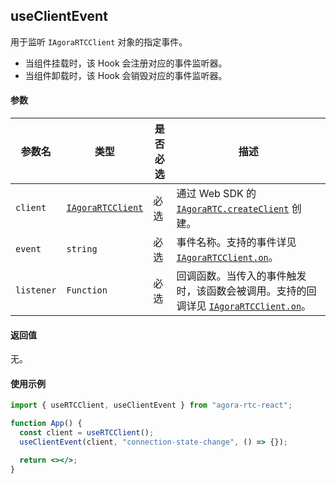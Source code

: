 ## useClientEvent

用于监听 `IAgoraRTCClient` 对象的指定事件。

- 当组件挂载时，该 Hook 会注册对应的事件监听器。
- 当组件卸载时，该 Hook 会销毁对应的事件监听器。

#### 参数

| 参数名     | 类型                                                                                                                                     | 是否必选 | 描述                                                                                                                                                                                                                       |
| ---------- | ---------------------------------------------------------------------------------------------------------------------------------------- | -------- | -------------------------------------------------------------------------------------------------------------------------------------------------------------------------------------------------------------------------- |
| `client`   | [`IAgoraRTCClient`](https://docportal.shengwang.cn/cn/live-streaming-premium-4.x/API%20Reference/web_ng/interfaces/iagorartcclient.html) | 必选     | 通过 Web SDK 的 [`IAgoraRTC.createClient`](https://docportal.shengwang.cn/cn/video-call-4.x/API%20Reference/web_ng/interfaces/iagorartc.html#createclient) 创建。                                                          |
| `event`    | `string`                                                                                                                                 | 必选     | 事件名称。支持的事件详见[`IAgoraRTCClient.on`](https://docportal.shengwang.cn/cn/video-call-4.x/API%20Reference/web_ng/interfaces/iagorartcclient.html?platform=All%20Platforms#on)。                                      |
| `listener` | `Function`                                                                                                                               | 必选     | 回调函数。当传入的事件触发时，该函数会被调用。支持的回调详见 [`IAgoraRTCClient.on`](https://docportal.shengwang.cn/cn/video-call-4.x/API%20Reference/web_ng/interfaces/iagorartcclient.html?platform=All%20Platforms#on)。 |

#### 返回值

无。

#### 使用示例

```jsx
import { useRTCClient, useClientEvent } from "agora-rtc-react";

function App() {
  const client = useRTCClient();
  useClientEvent(client, "connection-state-change", () => {});

  return <></>;
}
```
